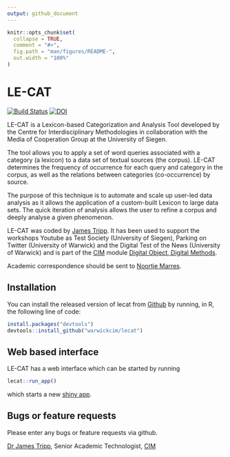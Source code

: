 ```yaml
---
output: github_document
---
```


<!-- README.md is generated from README.Rmd. Please edit that file -->

```r
knitr::opts_chunk$set(
  collapse = TRUE,
  comment = "#>",
  fig.path = "man/figures/README-",
  out.width = "100%"
)
```
# LE-CAT

[![Build Status](https://travis-ci.org/warwickCIM/lecat.svg?branch=master)](https://travis-ci.org/WarwickCIM/lecat)
[![DOI](https://zenodo.org/badge/161813229.svg)](https://zenodo.org/badge/latestdoi/161813229)

LE-CAT is a Lexicon-based Categorization and Analysis Tool developed by the Centre for Interdisciplinary Methodologies in collaboration with the Media of Cooperation Group at the University of Siegen.

The tool allows you to apply a set of word queries associated with a category (a lexicon) to a data set of textual sources (the corpus). LE-CAT determines the frequency of occurrence for each query and category in the corpus, as well as the relations between categories (co-occurrence) by source.

The purpose of this technique is to automate and scale up user-led data analysis as it allows the application of a custom-built Lexicon to large data sets. The quick iteration of analysis allows the user to refine a corpus and deeply analyse a given phenomenon.

LE-CAT was coded by [James Tripp](https://jamestripp.github.io). It has been used to support the workshops Youtube as Test Society (University of Siegen), Parking on Twitter (University of Warwick) and the Digital Test of the News (University of Warwick) and is part of the [CIM](https://warwick.ac.uk/cim) module [Digital Object, Digital Methods](https://warwick.ac.uk/fac/cross_fac/cim/apply-to-study/cross-disciplinary-postgraduate-modules/im904-digital-objects-digital-methods/).

Academic correspondence should be sent to [Noortje Marres](mailto:N.Marres@warwick.ac.uk).

## Installation

You can install the released version of lecat from [Github](https://github.com/) by running, in R, the following line of code:

``` r
install.packages("devtools")
devtools::install_github("warwickcim/lecat")
```

## Web based interface

LE-CAT has a web interface which can be started by running

``` r
lecat::run_app()
```

which starts a new [shiny app](https://shiny.rstudio.com).

## Bugs or feature requests

Please enter any bugs or feature requests via github.

[Dr James Tripp](https://jamestripp.github.io), Senior Academic Technologist, [CIM](https://www.warwick.ac.uk/cim)
